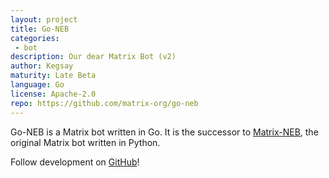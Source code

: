 ```yaml
---
layout: project
title: Go-NEB
categories: 
 - bot
description: Our dear Matrix Bot (v2)
author: Kegsay
maturity: Late Beta
language: Go
license: Apache-2.0
repo: https://github.com/matrix-org/go-neb
---
```


Go-NEB is a Matrix bot written in Go. It is the successor to [Matrix-NEB](/docs/projects/other/neb.html), the original Matrix bot written in Python.

Follow development on [GitHub](https://github.com/matrix-org/go-neb)!


